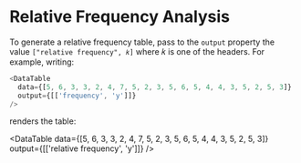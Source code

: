
<Meta title="DataTable/Relative Frequency Analysis" component={DataTable} />

# Relative Frequency Analysis

To generate a relative frequency table, pass to the `output` property the value `["relative frequency", 𝑘]` where 𝑘 is one of the headers. For example, writing:

```javascript
<DataTable
  data={[5, 6, 3, 3, 2, 4, 7, 5, 2, 3, 5, 6, 5, 4, 4, 3, 5, 2, 5, 3]}
  output={[['frequency', 'y']]}
/>
```

renders the table:

<DataTable
  data={[5, 6, 3, 3, 2, 4, 7, 5, 2, 3, 5, 6, 5, 4, 4, 3, 5, 2, 5, 3]}
  output={[['relative frequency', 'y']]}
/>
